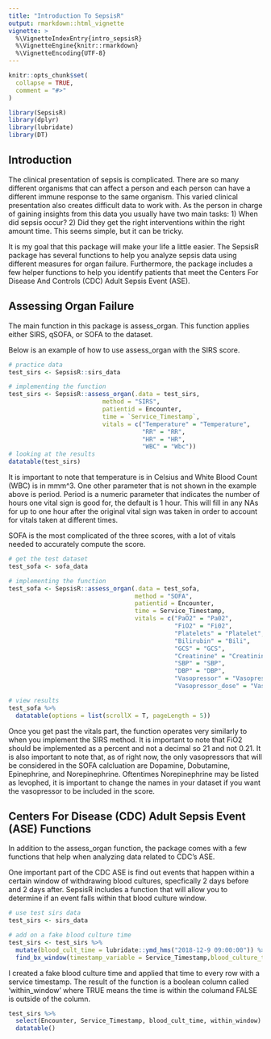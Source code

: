 ```yaml
---
title: "Introduction To SepsisR"
output: rmarkdown::html_vignette
vignette: >
  %\VignetteIndexEntry{intro_sepsisR}
  %\VignetteEngine{knitr::rmarkdown}
  %\VignetteEncoding{UTF-8}
---
```


```r
knitr::opts_chunk$set(
  collapse = TRUE,
  comment = "#>"
)
```

```r
library(SepsisR)
library(dplyr)
library(lubridate)
library(DT)
```

## Introduction

The clinical presentation of sepsis is complicated. There are so many different organisms that can affect a person and each person can have a different immune response to the same organism. This varied clinical presentation also creates difficult data to work with. As the person in charge of gaining insights from this data you usually have two main tasks: 1) When did sepsis occur? 2) Did they get the right interventions within the right amount time. This seems simple, but it can be tricky. 

It is my goal that this package will make your life a little easier. The SepsisR package has several functions to help you analyze sepsis data using different measures for organ failure. Furthermore, the package includes a few helper functions to help you identify patients that meet the Centers For Disease And Controls (CDC) Adult Sepsis Event (ASE). 

## Assessing Organ Failure

The main function in this package is assess_organ. This function applies either SIRS, qSOFA, or SOFA to the dataset. 

Below is an example of how to use assess_organ with the SIRS score.

```r
# practice data
test_sirs <- SepsisR::sirs_data

# implementing the function
test_sirs <- SepsisR::assess_organ(.data = test_sirs,
                          method = "SIRS",
                          patientid = Encounter,
                          time = `Service_Timestamp`,
                          vitals = c("Temperature" = "Temperature",
                                     "RR" = "RR",
                                     "HR" = "HR",
                                     "WBC" = "Wbc"))
# looking at the results
datatable(test_sirs)
```

It is important to note that temperature is in Celsius and White Blood Count (WBC) is in mmm^3. One other parameter that is not shown in the example above is period. Period is a numeric parameter that indicates the number of hours one vital sign is good for, the default is 1 hour. This will fill in any NAs for up to one hour after the original vital sign was taken in order to account for vitals taken at different times. 

SOFA is the most complicated of the three scores, with a lot of vitals needed to accurately compute the score. 

```r

# get the test dataset
test_sofa <- sofa_data

# implementing the function
test_sofa <- SepsisR::assess_organ(.data = test_sofa,
                                   method = "SOFA",
                                   patientid = Encounter,
                                   time = Service_Timestamp,
                                   vitals = c("PaO2" = "Pa02",
                                              "FiO2" = "Fi02",
                                              "Platelets" = "Platelet",
                                              "Bilirubin" = "Bili",
                                              "GCS" = "GCS",
                                              "Creatinine" = "Creatinine",
                                              "SBP" = "SBP",
                                              "DBP" = "DBP",
                                              "Vasopressor" = "Vasopressor",
                                              "Vasopressor_dose" = "Vasopressor Dosage"))

# view results
test_sofa %>%
  datatable(options = list(scrollX = T, pageLength = 5))
```

Once you get past the vitals part, the function operates very similarly to when you implement the SIRS method. It is important to note that FiO2 should be implemented as a percent and not a decimal so 21 and not 0.21. It is also important to note that, as of right now, the only vasopressors that will be considered in the SOFA calcluation are Dopamine, Dobutamine, Epinephrine, and Norepinephrine. Oftentimes Norepinephrine may be listed as levophed, it is important to change the names in your dataset if you want the vasopressor to be included in the score. 

## Centers For Disease (CDC) Adult Sepsis Event (ASE) Functions

In addition to the assess_organ function, the package comes with a few functions that help when analyzing data related to CDC's ASE. 

One important part of the CDC ASE is find out events that happen within a certain window of withdrawing blood cultures, specfically 2 days before and 2 days after. SepsisR includes a function that will allow you to determine if an event falls within that blood culture window. 

```r

# use test sirs data
test_sirs <- sirs_data

# add on a fake blood culture time
test_sirs <- test_sirs %>%
  mutate(blood_cult_time = lubridate::ymd_hms("2018-12-9 09:00:00")) %>%
  find_bx_window(timestamp_variable = Service_Timestamp,blood_culture_time = blood_cult_time)
```

I created a fake blood culture time and applied that time to every row with a service timestamp. The result of the function is a boolean column called 'within_window' where TRUE means the time is within the columand FALSE is outside of the column. 

```r
test_sirs %>%
  select(Encounter, Service_Timestamp, blood_cult_time, within_window) %>%
  datatable()
```


